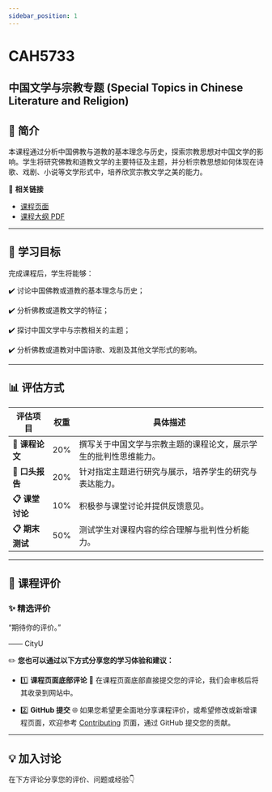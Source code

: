 ```yaml
---
sidebar_position: 1
---
```


# CAH5733
## 中国文学与宗教专题 (Special Topics in Chinese Literature and Religion)

## **📘 简介**
本课程通过分析中国佛教与道教的基本理念与历史，探索宗教思想对中国文学的影响。学生将研究佛教和道教文学的主要特征及主题，并分析宗教思想如何体现在诗歌、戏剧、小说等文学形式中，培养欣赏宗教文学之美的能力。

🔗 **相关链接**
- [课程页面](https://www.cityu.edu.hk/catalogue/pg/202425/course/CAH5733.htm)
- [课程大纲 PDF](https://www.cityu.edu.hk/catalogue/pg/202425/course/CAH5733.pdf)

---

## **🎯 学习目标**

完成课程后，学生将能够：

✔️ 讨论中国佛教或道教的基本理念与历史；

✔️ 分析佛教或道教文学的特征；

✔️ 探讨中国文学中与宗教相关的主题；

✔️ 分析佛教或道教对中国诗歌、戏剧及其他文学形式的影响。

---

## **📊 评估方式**

| **评估项目**            | **权重** | **具体描述**                                                                                       |
|------------------------|---------|---------------------------------------------------------------------------------------------------|
| **📂 课程论文**         | 20%     | 撰写关于中国文学与宗教主题的课程论文，展示学生的批判性思维能力。                                           |
| **📂 口头报告**         | 20%     | 针对指定主题进行研究与展示，培养学生的研究与表达能力。                                                  |
| **📋 课堂讨论**         | 10%     | 积极参与课堂讨论并提供反馈意见。                                                                     |
| **📋 期末测试**         | 50%     | 测试学生对课程内容的综合理解与批判性分析能力。                                                         |

---

## **💬 课程评价**

### ✨ **精选评价**
<div className={commentStyles.commentBox}>
    <p className={commentStyles.commentText}>
        “期待你的评价。”
    </p>
    <p className={commentStyles.commentAuthor}>—— CityU</p>
</div>

✏️ **您也可以通过以下方式分享您的学习体验和建议：**

- 1️⃣ **课程页面底部评论**
💬 在课程页面底部直接提交您的评论，我们会审核后将其收录到网站中。

- 2️⃣ **GitHub 提交**
🌐 如果您希望更全面地分享课程评价，或希望修改或新增课程页面，欢迎参考 [Contributing](https://penjc.github.io/cityU-navigator/contributing) 页面，通过 GitHub 提交您的贡献。

---

## **💡 加入讨论**

在下方评论分享您的评价、问题或经验👇
<Utterances />
